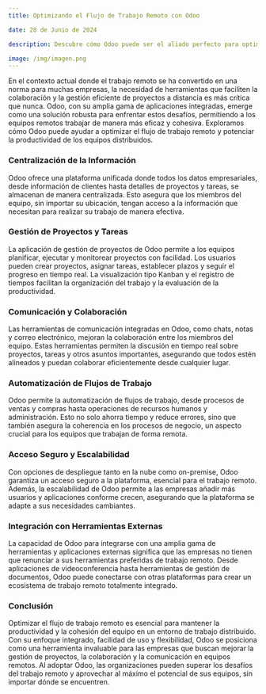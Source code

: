 ```yaml
---
title: Optimizando el Flujo de Trabajo Remoto con Odoo

date: 28 de Junio de 2024

description: Descubre cómo Odoo puede ser el aliado perfecto para optimizar los flujos de trabajo remoto, facilitando la colaboración, la gestión de proyectos y la comunicación en equipos distribuidos geográficamente.

image: /img/imagen.png
---
```


En el contexto actual donde el trabajo remoto se ha convertido en una norma para muchas empresas, la necesidad de herramientas que faciliten la colaboración y la gestión eficiente de proyectos a distancia es más crítica que nunca. Odoo, con su amplia gama de aplicaciones integradas, emerge como una solución robusta para enfrentar estos desafíos, permitiendo a los equipos remotos trabajar de manera más eficaz y cohesiva. Exploramos cómo Odoo puede ayudar a optimizar el flujo de trabajo remoto y potenciar la productividad de los equipos distribuidos.

### **Centralización de la Información**

Odoo ofrece una plataforma unificada donde todos los datos empresariales, desde información de clientes hasta detalles de proyectos y tareas, se almacenan de manera centralizada. Esto asegura que los miembros del equipo, sin importar su ubicación, tengan acceso a la información que necesitan para realizar su trabajo de manera efectiva.

### **Gestión de Proyectos y Tareas**

La aplicación de gestión de proyectos de Odoo permite a los equipos planificar, ejecutar y monitorear proyectos con facilidad. Los usuarios pueden crear proyectos, asignar tareas, establecer plazos y seguir el progreso en tiempo real. La visualización tipo Kanban y el registro de tiempos facilitan la organización del trabajo y la evaluación de la productividad.

### **Comunicación y Colaboración**

Las herramientas de comunicación integradas en Odoo, como chats, notas y correo electrónico, mejoran la colaboración entre los miembros del equipo. Estas herramientas permiten la discusión en tiempo real sobre proyectos, tareas y otros asuntos importantes, asegurando que todos estén alineados y puedan colaborar eficientemente desde cualquier lugar.

### **Automatización de Flujos de Trabajo**

Odoo permite la automatización de flujos de trabajo, desde procesos de ventas y compras hasta operaciones de recursos humanos y administración. Esto no solo ahorra tiempo y reduce errores, sino que también asegura la coherencia en los procesos de negocio, un aspecto crucial para los equipos que trabajan de forma remota.

### **Acceso Seguro y Escalabilidad**

Con opciones de despliegue tanto en la nube como on-premise, Odoo garantiza un acceso seguro a la plataforma, esencial para el trabajo remoto. Además, la escalabilidad de Odoo permite a las empresas añadir más usuarios y aplicaciones conforme crecen, asegurando que la plataforma se adapte a sus necesidades cambiantes.

### **Integración con Herramientas Externas**

La capacidad de Odoo para integrarse con una amplia gama de herramientas y aplicaciones externas significa que las empresas no tienen que renunciar a sus herramientas preferidas de trabajo remoto. Desde aplicaciones de videoconferencia hasta herramientas de gestión de documentos, Odoo puede conectarse con otras plataformas para crear un ecosistema de trabajo remoto totalmente integrado.

### **Conclusión**

Optimizar el flujo de trabajo remoto es esencial para mantener la productividad y la cohesión del equipo en un entorno de trabajo distribuido. Con su enfoque integrado, facilidad de uso y flexibilidad, Odoo se posiciona como una herramienta invaluable para las empresas que buscan mejorar la gestión de proyectos, la colaboración y la comunicación en equipos remotos. Al adoptar Odoo, las organizaciones pueden superar los desafíos del trabajo remoto y aprovechar al máximo el potencial de sus equipos, sin importar dónde se encuentren.